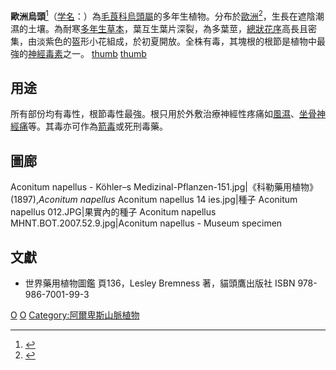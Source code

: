 {{Speciesbox
| image = Aconitum napellus 230705.jpg
| genus = Aconitum
| species = napellus
| authority = [[L.|L.]]
}}

'''歐洲烏頭'''<ref>{{Cite web|title=歐洲烏頭|url=http://terms.naer.edu.tw/detail/610451/?index=1|accessdate=2019-11-08|author=國家教育研究院|date=|format=|work=雙語詞彙、學術名詞暨辭書資訊網|publisher=|language=}}</ref>（[[学名|学名]]：{{lang|la|''Aconitum napellus''}}）為[[毛莨科|毛莨科]][[烏頭屬|烏頭屬]]的多年生植物。分布於[[歐洲|歐洲]]<ref>{{Cite web|title=''Aconitum napellus'' L.|url=https://npgsweb.ars-grin.gov/gringlobal/taxonomydetail.aspx?id=1347|accessdate=2019-11-08|author=USDA, Agricultural Research Service, National Plant Germplasm System|date=|format=|work=Germplasm Resources Information Network (GRIN-Taxonomy)|publisher=National Germplasm Resources Laboratory, Beltsville, Maryland|language=|archive-date=2020-07-23|archive-url=https://web.archive.org/web/20200723033504/https://npgsweb.ars-grin.gov/gringlobal/taxonomydetail.aspx?id=1347|dead-url=no}}</ref>，生長在遮陰潮濕的土壤。為耐寒[[多年生草本|多年生草本]]，葉互生葉片深裂，為多葉莖，[[總狀花序|總狀花序]]高長且密集，由淡紫色的盔形小花組成，於初夏開放。全株有毒，其塊根的根節是植物中最強的[[神經毒素|神經毒素]]之一。
[[file:Aconitum_napellus_JPG1a.jpg|thumb]]
[[file:Aconitum_napellus8_ies.jpg|thumb]]

==用途==
所有部份均有毒性，根節毒性最強。根只用於外敷治療神經性疼痛如[[風濕|風濕]]、[[坐骨神經痛|坐骨神經痛]]等。其毒亦可作為[[箭毒|箭毒]]或死刑毒藥。

==圖廊==
<gallery>
Aconitum napellus - Köhler–s Medizinal-Pflanzen-151.jpg|《科勒藥用植物》(1897),''Aconitum napellus''
Aconitum napellus 14 ies.jpg|種子
Aconitum napellus 012.JPG|果實內的種子
Aconitum napellus MHNT.BOT.2007.52.9.jpg|Aconitum napellus - Museum specimen
</gallery>

==文獻==
{{reflist}}
*世界藥用植物圖鑑 頁136，Lesley Bremness 著，貓頭鷹出版社 ISBN 978-986-7001-99-3

{{Taxonbar}}

[[Category:烏頭屬|O]]
[[Category:有毒植物|O]]
[[Category:阿爾卑斯山脈植物|Category:阿爾卑斯山脈植物]]